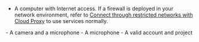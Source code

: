 
<Windows />
<Android />
<Ios />
<MacOS />
<Web />
<ReactNative />
<ReactJS />
<Electron />
<Flutter />
<Unity />
<Unreal />

- A computer with Internet access. If a firewall is deployed in your network environment, refer to [Connect through restricted networks with Cloud Proxy](../develop/cloud-proxy) to use <Vg k="COMPANY" /> services normally.
<ProductWrapper product="video-calling, interactive-live-streaming, broadcast-streaming">
- A camera and a microphone
</ProductWrapper>
<ProductWrapper product="voice-calling">
- A microphone
</ProductWrapper>
- A valid <Vg k="COMPANY" /> account and project
